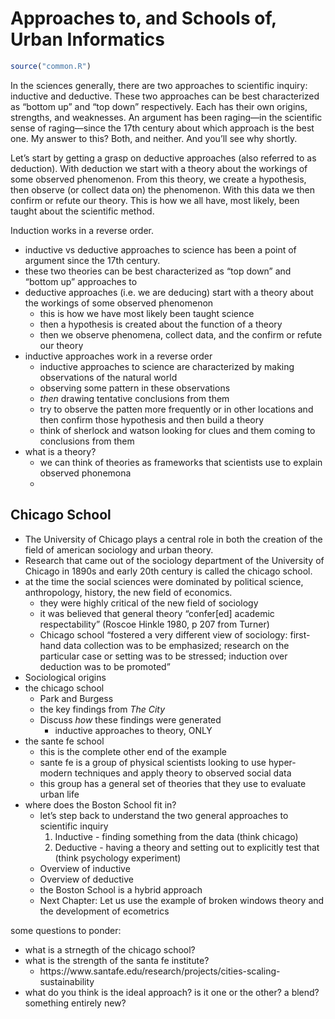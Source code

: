 # Approaches to, and Schools of, Urban Informatics 

```r
source("common.R")
```


In the sciences generally, there are two approaches to scientific inquiry: inductive and deductive. These two approaches can be best characterized as “bottom up” and “top down” respectively. Each has their own origins, strengths, and weaknesses. An argument has been raging—in the scientific sense of raging—since the 17th century about which approach is the best one. My answer to this? Both, and neither. And you’ll see why shortly. 

Let’s start by getting a grasp on deductive approaches (also referred to as deduction). With deduction we start with a theory about the workings of some observed phenomenon. From this theory, we create a hypothesis, then observe (or collect data on) the phenomenon. With this data we then confirm or refute our theory. This is how we all have, most likely, been taught about the scientific method. 

Induction works in a reverse order. 



- inductive vs deductive approaches to science has been a point of argument since the 17th century. 
- these two theories can be best characterized as "top down" and "bottom up" approaches to
- deductive approaches (i.e. we are deducing) start with a theory about the workings of some observed phenomenon
  - this is how we have most likely been taught science 
  - then a hypothesis is created about the function of a theory
  - then we observe phenomena, collect data, and the confirm or refute our theory
- inductive approaches work in a reverse order
  - inductive approaches to science are characterized by making observations of the natural world 
  - observing some pattern in these observations
  - _then_ drawing tentative conclusions from them
  - try to observe the patten more frequently or in other locations and then confirm those hypothesis and then build a theory
  - think of sherlock and watson looking for clues and them coming to conclusions from them 



- what is a theory?
  - we can think of theories as frameworks that scientists use to explain observed phonemona
  - 
  
  
## Chicago School

- The University of Chicago plays a central role in both the creation of the field of american sociology and urban theory. 
- Research that came out of the sociology department of the University of Chicago in 1890s and early 20th century is called the chicago school. 
- at the time the social sciences were dominated by political science, anthropology, history, the new field of economics. 
  - they were highly critical of the new field of sociology
  - it was believed that general theory "confer[ed] academic respectability" (Roscoe Hinkle 1980, p 207 from Turner)
  - Chicago school "fostered a very different view of sociology: first-hand data collection was to be emphasized; research on the particular case or setting was to be stressed; induction over deduction was to be promoted"


- Sociological origins
- the chicago school
  - Park and Burgess
  - the key findings from _The City_
  - Discuss _how_ these findings were generated
    - inductive approaches to theory, ONLY
- the sante fe school
  - this is the complete other end of the example
  - sante fe is a group of physical scientists looking to use hyper-modern techniques and apply theory to observed social data
  - this group has a general set of theories that they use to evaluate urban life
- where does the Boston School fit in?
  - let's step back to understand the two general approaches to scientific inquiry
    1. Inductive - finding something from the data (think chicago)
    2. Deductive - having a theory and setting out to explicitly test that (think psychology experiment)
  - Overview of inductive
  - Overview of deductive
  - the Boston School is a hybrid approach
  - Next Chapter: Let us use the example of broken windows theory and the development of ecometrics
  
some questions to ponder:

- what is a strnegth of the chicago school?
- what is the strength of the santa fe institute?
  - https://www.santafe.edu/research/projects/cities-scaling-sustainability
- what do you think is the ideal approach? is it one or the other? a blend? something entirely new?

